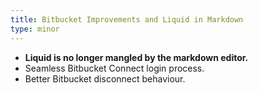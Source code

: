 ```yaml
---
title: Bitbucket Improvements and Liquid in Markdown
type: minor
---
```


* **Liquid is no longer mangled by the markdown editor.**
* Seamless Bitbucket Connect login process.
* Better Bitbucket disconnect behaviour.